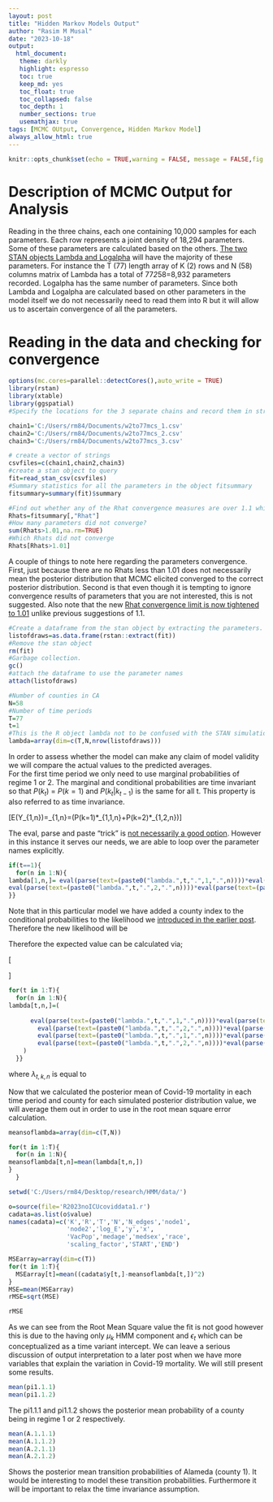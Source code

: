 ```yaml
---
layout: post
title: "Hidden Markov Models Output"
author: "Rasim M Musal"
date: "2023-10-18"
output:
  html_document:
   theme: darkly
   highlight: espresso
   toc: true
   keep_md: yes
   toc_float: true
   toc_collapsed: false
   toc_depth: 1
   number_sections: true
   usemathjax: true
tags: [MCMC OUtput, Convergence, Hidden Markov Model]
always_allow_html: true
---
```

<script type="text/x-mathjax-config">
MathJax.Hub.Config({
  TeX: { 
      equationNumbers: {
 
            autoNumber: "all",
            formatNumber: function (n) {return +n}
      } 
  }
});
</script>

```r
knitr::opts_chunk$set(echo = TRUE,warning = FALSE, message = FALSE,fig.path = ('./assets/img/2023-10-20-Hidden_Markov_Models_Output'))
```

# Description of MCMC Output for Analysis
Reading in the three chains, each one containing 10,000 samples for each parameters. Each row represents a joint density of 18,294 parameters. Some of these parameters are calculated based on the others. [The two STAN objects Lambda and Logalpha]() will have the majority of these parameters.  For instance the T (77) length array of K (2) rows and N (58) columns matrix of Lambda has a total of 77*2*58=8,932 parameters recorded. Logalpha has the same number of parameters. Since both Lambda and Logalpha are calculated based on other parameters in the model itself we do not necessarily need to read them into R but it will allow us to ascertain convergence of all the parameters. 

# Reading in the data and checking for convergence

```r
options(mc.cores=parallel::detectCores(),auto_write = TRUE)
library(rstan)
library(xtable)
library(ggspatial)
#Specify the locations for the 3 separate chains and record them in strings

chain1='C:/Users/rm84/Documents/w2to77mcs_1.csv'
chain2='C:/Users/rm84/Documents/w2to77mcs_2.csv'
chain3='C:/Users/rm84/Documents/w2to77mcs_3.csv'

# create a vector of strings
csvfiles=c(chain1,chain2,chain3)
#create a stan object to query 
fit=read_stan_csv(csvfiles)
#Summary statistics for all the parameters in the object fitsummary
fitsummary=summary(fit)$summary

#Find out whether any of the Rhat convergence measures are over 1.1 which will flag non-convergence 
Rhats=fitsummary[,"Rhat"]
#How many parameters did not converge?
sum(Rhats>1.01,na.rm=TRUE)
#Which Rhats did not converge
Rhats[Rhats>1.01]
```

A couple of things to note here regarding the parameters convergence. First, just because there are no Rhats less than 1.01 does not necessarily mean the posterior distribution that MCMC elicited converged to the correct posterior distribution. Second is that even though it is tempting to ignore convergence results of parameters that you are not interested, this is not suggested.
Also note that the new [Rhat convergence limit is now tightened to 1.01](https://projecteuclid.org/journals/bayesian-analysis/volume-16/issue-2/Rank-Normalization-Folding-and-Localization--An-Improved-R%cb%86-for/10.1214/20-BA1221.full) unlike previous suggestions of 1.1.


```r
#Create a dataframe from the stan object by extracting the parameters.
listofdraws=as.data.frame(rstan::extract(fit))
#Remove the stan object
rm(fit)
#Garbage collection.
gc()
#attach the dataframe to use the parameter names
attach(listofdraws)

#Number of counties in CA
N=58
#Number of time periods
T=77
t=1
#This is the R object lambda not to be confused with the STAN simulation values
lambda=array(dim=c(T,N,nrow(listofdraws)))

```

In order to assess whether the model can make any claim of model validity we will compare the actual values to the predicted averages.    
For the first time period we only need to use marginal probabilities of regime 1 or 2. The marginal and conditional probabilities are time invariant so that $P(k_{t})$ = $P(k=1)$ and $P(k_{t}|k_{t-1})$ is the same for all t. This property is also referred to as time invariance. 


\[E(Y_{1,n})=\lambda_{1,n}=(P(k=1)*\lambda_{1,1,n}+P(k=2)*\lambda_{1,2,n})\]

The eval, parse and paste "trick" is [not necessarily a good option](https://yihui.org/en/2023/02/eval-parse/). However in this instance it serves our needs, we are able to loop over the parameter names explicitly. 

```r
if(t==1){
  for(n in 1:N){
lambda[1,n,]= eval(parse(text=(paste0("lambda.",t,".",1,".",n))))*eval(parse(text=(paste0("pi1.",1,".1"))))+
eval(parse(text=(paste0("lambda.",t,".",2,".",n))))*eval(parse(text=(paste0("pi1.",1,".2"))))  
}}
```
Note that in this particular model we have added a county index to the conditional probabilities to the likelihood we [introduced in the earlier post](https://mmusal.github.io/blog/2023/Hidden-Markov-Models/#mjx-eqn-eqlikespec77). Therefore the new likelihood will be
\begin{equation}
\Pi_{i=1}^{i=58} P(k_{0}) \times P(k_{1,i}|k_{0,i}) \ldots \times P(k_{76,i}|k_{75,i}) \times P(Y_{0,i}|k_{0,i}) \times P(Y_{1,i}|k_{1,i}) \ldots \times P(Y_{76,i}|k_{76,i}) \label{eq:likespec77wa} 
\end{equation}

Therefore the expected value can be calculated via;

\[
\begin{aligned}
E(Y_{t,n})= & (P(k_{t,n}=1|k_{t-1,n}=1)*P(k_{t-1}=1))*\lambda_{t,1,n}+\\
& (P(k_{t,n}=2|k_{t-1,n}=1)*P(k_{t-1}=1))*\lambda_{t,2,n}+\\
& (P(k_{t,n}=1|k_{t-1,n}=2)*P(k_{t-1}=2))*\lambda_{t,1,n}+\\
&(P(k_{t,n}=2|k_{t-1,n}=2)*P(k_{t-1}=2))*\lambda_{t,2,n}
\end{aligned}
\]

```r
for(t in 1:T){
  for(n in 1:N){
lambda[t,n,]=(
      
      eval(parse(text=(paste0("lambda.",t,".",1,".",n))))*eval(parse(text=(paste0("A.",1,".",n,".",1))))*eval(parse(text=(paste0("pi1.",1,".1"))))+
        eval(parse(text=(paste0("lambda.",t,".",2,".",n))))*eval(parse(text=(paste0("A.",1,".",n,".",2))))*eval(parse(text=(paste0("pi1.",1,".1"))))+ 
        eval(parse(text=(paste0("lambda.",t,".",1,".",n))))*eval(parse(text=(paste0("A.",2,".",n,".",1))))*eval(parse(text=(paste0("pi1.",1,".2"))))+
        eval(parse(text=(paste0("lambda.",t,".",2,".",n))))*eval(parse(text=(paste0("A.",2,".",n,".",2))))*eval(parse(text=(paste0("pi1.",1,".2"))))
    )
  }}
```
where $\lambda_{t,k,n}$ is equal to 
\begin{equation}
E_{t,i}\times exp(\mu_{i,k}+\epsilon_t)
\label{eq:lambda1} 
\end{equation}

Now that we calculated the posterior mean of Covid-19 mortality in each time period and county for each simulated posterior distribution value, we will average them out in order to use in the root mean square error calculation. 

```r

meansoflambda=array(dim=c(T,N))

for(t in 1:T){
  for(n in 1:N){
meansoflambda[t,n]=mean(lambda[t,n,])
}
  }

setwd('C:/Users/rm84/Desktop/research/HMM/data/')

o=source(file='R2023noICUcoviddata1.r')
cadata=as.list(o$value)
names(cadata)=c('K','R','T','N','N_edges','node1',
                'node2','log_E','y','x',
                'VacPop','medage','medsex','race',
                'scaling_factor','START','END')

MSEarray=array(dim=c(T))
for(t in 1:T){
  MSEarray[t]=mean((cadata$y[t,]-meansoflambda[t,])^2)
}
MSE=mean(MSEarray)
rMSE=sqrt(MSE)

rMSE

```
As we can see from the Root Mean Square value the fit is not good however this is due to the \eqref{eq:lambda1} having only $\mu_{k}$ HMM component and $\epsilon_{t}$ which can be conceptualized as a time variant intercept. 
We can leave a serious discussion of output interpretation to a later post when we have more variables that explain the variation in Covid-19 mortality. We will still present some results. 

```r
mean(pi1.1.1)
mean(pi1.1.2)
```
The pi1.1.1 and pi1.1.2 shows the posterior mean probability of a county being in regime 1 or 2 respectively. 

```r
mean(A.1.1.1)
mean(A.1.1.2)
mean(A.2.1.1)
mean(A.2.1.2)

```

Shows the posterior mean transition probabilities of Alameda (county 1). It would be interesting to model these transition probabilities. Furthermore it will be important to relax the time invariance assumption.  